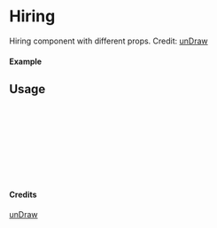
<Meta of={Hiring} title="unDraw/Hiring" />

# Hiring

Hiring component with different props.
Credit: [unDraw](https://undraw.co/illustrations)

#### Example

<Canvas of={Hiring.Primary} />

## Usage

```ts
import { Hiring } from "yadl-ui";

const Example = () => {
  return (
      <Hiring />
  );
};

export default Example;
```

#### Credits
[unDraw](https://undraw.co/illustrations)

